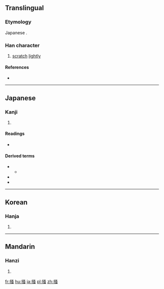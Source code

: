 {{also|搔}}
==Translingual==
{{ja-forms|掻|[[搔]]|[[搔]]}}

===Etymology===
Japanese {{Han simp|搔|f=蚤|t=𧈡}}.

===Han character===
{{Han char|rn=64|rad=手|as=08|sn=11|four=|canj=手水中戈 (QELI)|ids=⿰[[扌]][[𧈡]]}}

# [[scratch]] [[lightly]]

====References====
* {{Han ref|kx=0440.181|hdz=31909.061|uh=63BB|ud=25531}}

----

==Japanese==

===Kanji===
{{ja-kanji|grade=uc|rs=手08}}

# {{defn|lang=ja|sort=手08}}

====Readings====
* {{ja-readings|on=[[そう]] (sō)|kun=[[かく]] (kaku)}}

====Derived terms====
* {{term|掻き|tr=[[かき]], [[kaki]]|lang=ja}}
** {{term|耳掻き||[[ear pick]]|tr=[[みみかき]], [[mimikaki]]|lang=ja}}
* {{l|ja|掻く|tr=[[かく]], kaku}}
* {{l|ja|引っ掻く|tr=[[ひっかく]], hikkaku}}

----

==Korean==

===Hanja===
{{ko-hanja|hangeul=소|eumhun=|rv=so|mr=so|y=so}}

# {{defn|lang=ko|sort=手08}}

----

==Mandarin==

===Hanzi===
{{cmn-hanzi|pin=[[jiǎn]] ([[jian3]]), [[sāo]] ([[sao1]])|wg=chien<sup>3</sup>, sao<sup>1</sup>}}

# {{defn|lang=cmn|sort=手08}}

[[fr:掻]]
[[hu:掻]]
[[ja:掻]]
[[pl:掻]]
[[zh:掻]]